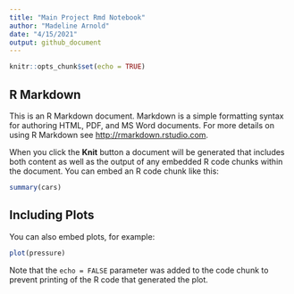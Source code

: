 ```yaml
---
title: "Main Project Rmd Notebook"
author: "Madeline Arnold"
date: "4/15/2021"
output: github_document
---
```


```r
knitr::opts_chunk$set(echo = TRUE)
```

## R Markdown

This is an R Markdown document. Markdown is a simple formatting syntax for authoring HTML, PDF, and MS Word documents. For more details on using R Markdown see <http://rmarkdown.rstudio.com>.

When you click the **Knit** button a document will be generated that includes both content as well as the output of any embedded R code chunks within the document. You can embed an R code chunk like this:

```r
summary(cars)
```

## Including Plots

You can also embed plots, for example:

```r
plot(pressure)
```

Note that the `echo = FALSE` parameter was added to the code chunk to prevent printing of the R code that generated the plot.
